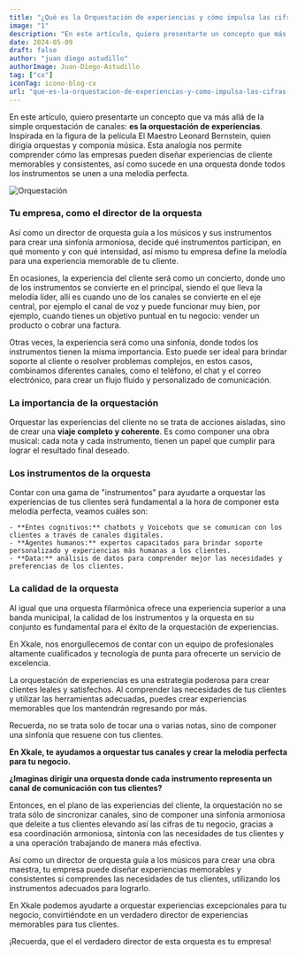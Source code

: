 ```yaml
---
title: "¿Qué es la Orquestación de experiencias y cómo impulsa las cifras de tu negocio?"
image: "1"
description: "En este artículo, quiero presentarte un concepto que más allá de la simple orquestación de canales: es la orquestación de experciencias"
date: 2024-05-09
draft: false
author: "juan diego astudillo"
authorImage: Juan-Diego-Astudillo
tag: ["cx"]
iconTag: icono-blog-cx
url: "que-es-la-orquestacion-de-experiencias-y-como-impulsa-las-cifras-de-tu-negocio"
---
```


En este artículo, quiero presentarte un concepto que va más allá de la simple orquestación de canales: **es la orquestación de experiencias**. Inspirada en la figura de la película El Maestro Leonard Bernstein, quien dirigía orquestas y componía música. Esta analogía nos permite comprender cómo las empresas pueden diseñar experiencias de cliente memorables y consistentes, así como sucede en una orquesta donde todos los instrumentos se unen a una melodía perfecta. 

![Orquestación](/image/posts/1.webp)

### Tu empresa,  como el director de la orquesta

Así como un director de orquesta guía a los músicos y sus instrumentos para crear una sinfonía armoniosa, decide qué instrumentos participan, en qué momento y con qué intensidad, así mismo tu empresa define la melodía para una experiencia memorable de tu cliente. 

En ocasiones, la experiencia del cliente será como un concierto, donde uno de los  instrumentos se convierte en el principal, siendo el que lleva la melodía líder, allí es cuando uno de los canales se convierte en el eje central, por ejemplo el canal de voz y puede funcionar muy bien, por ejemplo, cuando tienes un objetivo puntual en tu negocio:  vender un producto o cobrar una factura. 

Otras veces, la experiencia será como una sinfonía, donde todos los instrumentos tienen la misma importancia. Esto puede ser ideal para brindar soporte al cliente o resolver problemas complejos, en estos casos, combinamos diferentes canales, como el teléfono, el chat y el correo electrónico, para crear un flujo fluido y personalizado de comunicación.

### La importancia de la orquestación

Orquestar las experiencias del cliente no se trata de acciones aisladas, sino de crear una **viaje completo y coherente**. Es como componer una obra musical: cada nota y cada instrumento, tienen un papel que cumplir para lograr el resultado final deseado.

### Los instrumentos de la orquesta

Contar con una gama de "instrumentos" para ayudarte a orquestar las experiencias de tus clientes será fundamental a la hora de componer esta melodía perfecta, veamos cuáles son:

    - **Entes cognitivos:** chatbots y Voicebots que se comunican con los clientes a través de canales digitales.
    - **Agentes humanos:** expertos capacitados para brindar soporte personalizado y experiencias más humanas a los clientes.
    - **Data:** análisis de datos para comprender mejor las necesidades y preferencias de los clientes.

### La calidad de la orquesta

Al igual que una orquesta filarmónica ofrece una experiencia superior a una banda municipal, la calidad de los instrumentos y la orquesta en su conjunto es fundamental para el éxito de la orquestación de experiencias.

En Xkale, nos enorgullecemos de contar con un equipo de profesionales altamente cualificados y tecnología de punta para ofrecerte un servicio de excelencia.

La orquestación de experiencias es una estrategia poderosa para crear clientes leales y satisfechos. Al comprender las necesidades de tus clientes y utilizar las herramientas adecuadas, puedes crear experiencias memorables que los mantendrán regresando por más.

Recuerda, no se trata solo de tocar una o varias notas, sino de componer una sinfonía que resuene con tus clientes.

**En Xkale, te ayudamos a orquestar tus canales y crear la melodía perfecta para tu negocio.**

**¿Imaginas dirigir una orquesta donde cada instrumento representa un canal de comunicación con tus clientes?**

<Link class="px-3 py-2 bg-xkale rounded-lg text-white uppercase shadow-lg" text="¡quiero saber más!" href="/experiencia-del-cliente"/> 

Entonces, en el plano de las experiencias del cliente, la orquestación no se trata sólo de sincronizar canales, sino de componer una sinfonía armoniosa que deleite a tus clientes elevando así las cifras de tu negocio, gracias a esa coordinación armoniosa, sintonía con las necesidades de tus clientes y a una operación trabajando de manera más efectiva. 

Así como un director de orquesta guía a los músicos para crear una obra maestra, tu empresa puede diseñar experiencias memorables y consistentes si comprendes las necesidades de tus clientes, utilizando los instrumentos adecuados para lograrlo.

En Xkale podemos ayudarte a orquestar experiencias excepcionales para tu negocio, convirtiéndote en un verdadero director de experiencias memorables para tus clientes. 

¡Recuerda, que el el verdadero director de esta orquesta es tu empresa!

